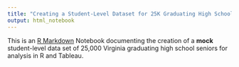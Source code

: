 ```yaml
---
title: "Creating a Student-Level Dataset for 25K Graduating High School Seniors For Analysis in R & Tableau "
output: html_notebook
---
```


This is an [R Markdown](http://rmarkdown.rstudio.com) Notebook documenting the creation of a **mock** student-level data set of 25,000 Virginia graduating high school seniors for analysis in R and Tableau. 


